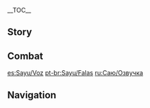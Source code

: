 {{CharacterTabs}}
{{LanguageTabs}}
__TOC__
==Story==
{{VO/Story
|character           = {{ROOTPAGENAME}}

|vo_01_01_title      = Hello
|vo_01_01_file       = VO_{character} Hello.ogg
|vo_01_01_tx         = Sayu, Shuumatsuban, at your disposal! Whew, but if you don't need me right now, I'm gonna grab some sleep. Nope, no need to tuck me in &mdash; I need the extra room to grow into.

|vo_02_01_title      = Chat: Asleep
|vo_02_01_file       = VO_{character} Chat - Asleep.ogg
|vo_02_01_tx         = *yawns* *snoring*

|vo_02_02_title      = Chat: Work
|vo_02_02_file       = VO_{character} Chat - Work.ogg
|vo_02_02_tx         = Seems like I should have just stayed in bed today.

|vo_02_03_title      = Chat: Height
|vo_02_03_file       = VO_{character} Chat - Height.ogg
|vo_02_03_tx         = Surely I should be due a growth spurt by now?

|vo_03_01_title      = When It Rains
|vo_03_01_file       = VO_{character} When It Rains.ogg
|vo_03_01_tx         = Eek, let's find shelter, quick! Watering works on plants, but not people...

|vo_03_02_title      = When Thunder Strikes
|vo_03_02_file       = VO_{character} When Thunder Strikes.ogg
|vo_03_02_tx         = Phew, this weather is wild! Best thing to do is dive under the covers where it's dark and snug and warm and nyam nyam nyam~ *sleeps*

|vo_03_03_title      = When It Snows
|vo_03_03_file       = VO_{character} When It Snows.ogg
|vo_03_03_tx         = It's really easy to hide in weather like this. There's this ninjutsu technique called Cloak of Snow where you can pretty much make yourself invisible &mdash; all other people see when they look at you is the snowflakes dancing in the air. Wait, it's confidential though! Don't tell any of this to the shrine maiden...

|vo_03_04_title      = When the Sun Is Out
|vo_03_04_file       = VO_{character} When the Sun Is Out.ogg
|vo_03_04_tx         = Loooove it when the weather's like this, just makes you wanna... *yawn* doze off for a while.

|vo_03_05_title      = When It's Windy
|vo_03_05_file       = VO_{character} When It's Windy.ogg
|vo_03_05_tx         = A windy day is a good day for a getaway.

|vo_03_06_title      = When the Wind Is Blowing
|vo_03_06_file       = VO_{character} When the Wind Is Blowing.ogg
|vo_03_06_tx         = I always know it's time to get some shut-eye when the wind's so strong that I can't open my eyes anyway.

|vo_04_01_title      = Good Morning
|vo_04_01_file       = VO_{character} Good Morning.ogg
|vo_04_01_tx         = ...Morning? Already? Okay, I'm just gonna snooze for, like, 10 more minutes... Please, just 10 minutes... No? Okay, 5 minutes then? *snores*

|vo_04_02_title      = Good Afternoon
|vo_04_02_file       = VO_{character} Good Afternoon.ogg
|vo_04_02_tx         = Is it noon yet? Finally, I'm so ready for my nap.

|vo_04_03_title      = Good Evening
|vo_04_03_file       = VO_{character} Good Evening.ogg
|vo_04_03_tx         = Recon confirms, no sign of the shrine maiden within a 3-mile radius. Moving to the next phase: sleepy time!

|vo_04_04_title      = Good Night
|vo_04_04_file       = VO_{character} Good Night.ogg
|vo_04_04_tx         = At long last... bed time... G'night...

|vo_05_01_title      = About {character}: Shuumatsuban
|vo_05_01_file       = VO_{character} About {character} - Shuumatsuban.ogg
|vo_05_01_tx         = Yeah, I'm in the Shuumatsuban, but they only ever get me to do stuff like... *yawn* information gathering and stealing. So, y'know... it's not really a big deal if the work doesn't get done.

|vo_05_02_title      = About {character}: Skiving
|vo_05_02_friendship = 4
|vo_05_02_file       = VO_{character} About {character} - Skiving.ogg
|vo_05_02_tx         = So I don't do any important work at the Shuumatsuban, and anything that gets put off for long enough ends up getting done by someone who's more suited to it anyway. Sleep, on the other hand &mdash; that is of the utmost importance. Because I need to get enough sleep to make sure I get my growth spurt.

|vo_06_01_title      = About Us: Favor
|vo_06_01_file       = VO_{character} About Us - Favor.ogg
|vo_06_01_tx         = Hey, will you do me a favor and let me know if you see the shrine maiden coming? I'm just gonna, um... rest my eyes for a moment.

|vo_06_02_title      = About Us: Headpats
|vo_06_02_friendship = 6
|vo_06_02_file       = VO_{character} About Us - Headpats.ogg
|vo_06_02_tx         = I'm not a pet, y'know! Hmm, but since it's you... Okay, you can pat my head and I promise not to bite your hand. Just a little, though! If you pat someone's head too much, it stunts their growth.

|vo_07_01_title      = About the [[Vision]]
|vo_07_01_friendship = 4
|vo_07_01_file       = VO_{character} About the Vision.ogg
|vo_07_01_tx         = My sword is crazy heavy, even with my ninjutsu training there's no way I could lift it without the help of my Vision. So yeah, having a Vision is a huge help for me.

|vo_07_02_title      = Something to Share
|vo_07_02_file       = VO_{character} Something to Share.ogg
|vo_07_02_tx         = Sensei says I'll be the last ninja ever in our line. I guess it can't be helped, because this style of ninjutsu wouldn't be much help in a fight anyway &mdash; all I've been taught is how to escape and how to cover your tracks.

|vo_07_03_title      = Interesting Things
|vo_07_03_file       = VO_{character} Interesting Things.ogg
|vo_07_03_tx         = Do you know the mujina? It looks similar to a tanuki, but it's way cuter. I'll take you to see one next time!

|vo_08_01_title      = About [[Kamisato Ayaka]]
|vo_08_01_friendship = 4
|vo_08_01_file       = VO_{character} About Kamisato Ayaka.ogg
|vo_08_01_tx         = As the eldest daughter of the Kamisato Clan, she always looks very graceful and elegant. But she got one of the shrine maidens to keep tabs on me and make sure I don't slack off... Why would she do that?

|vo_08_02_title      = About [[Kamisato Ayato]]
|vo_08_02_friendship = 4
|vo_08_02_file       = VO_{character} About Kamisato Ayato.ogg
|vo_08_02_tx         = Sometimes, when I'm taking a rest up in a tree, I overhear the shrine maidens talking about him. Sounds like he's pretty important and super busy most of the time. I don't get it, though &mdash; it's only work, or whatever, so why doesn't he just... not do it?

|vo_08_03_title      = About [[Thoma]]
|vo_08_03_friendship = 4
|vo_08_03_file       = VO_{character} About Thoma.ogg
|vo_08_03_tx         = He's got a Vision, and yet for some reason he pesters me about learning ninjutsu every time I run into him. I don't know what his deal is. It's not like I'd have the time to teach him anyway, I barely get enough sleep as it is.

|vo_08_04_title      = About [[Yoimiya]]
|vo_08_04_friendship = 4
|vo_08_04_file       = VO_{character} About Yoimiya.ogg
|vo_08_04_tx         = Every time she sees me she says, "Hey, little tanuki! Let's go hang out at the festival." Firstly, I'm not a tanuki. Secondly, I don't wanna go to a festival. Thirdly, she says she wants to hang out &mdash; but really, she just wants me to do a ninjutsu performance during the fireworks show. That's not even related to my work for the Shuumatsuban!

|vo_08_05_title      = About the [[Raiden Shogun]]
|vo_08_05_friendship = 4
|vo_08_05_file       = VO_{character} About the Raiden Shogun.ogg
|vo_08_05_tx         = Her Excellency? Definitely not someone I'd ever get to meet. If you've got questions, maybe Miss Ayaka's the person to ask.

|vo_08_06_title      = About [[Yae Miko]]
|vo_08_06_friendship = 4
|vo_08_06_file       = VO_{character} About Yae Miko.ogg
|vo_08_06_tx         = She's always patting me on the head... I've never bitten her, though, or even said anything, because I'm frightened of how she'd react if I stood up to her. But what am I gonna do? Because if she keeps on patting my head, I'm gonna get stuck at this height forever!

|vo_08_07_title      = About [[Arataki Itto]]
|vo_08_07_friendship = 4
|vo_08_07_file       = VO_{character} About Arataki Itto.ogg
|vo_08_07_tx         = Why does he have to make such a racket? And how did he get so tall!?

|vo_08_08_title      = About [[Kuki Shinobu]]
|vo_08_08_friendship = 4
|vo_08_08_file       = VO_{character} About the Kuki Ninja.ogg
|vo_08_08_tx         = Doesn't ring a bell, umm... What? Arataki Itto's little sidekick? Ugh, well she's definitely gotta be a sleep disturbance then. Birds of a feather flock together...

|vo_09_01_title      = More About {character}: I
|vo_09_01_file       = VO_{character} More About {character} - 01.ogg
|vo_09_01_tx         = Zzzz...

|vo_09_02_title      = More About {character}: II
|vo_09_02_friendship = 3
|vo_09_02_file       = VO_{character} More About {character} - 02.ogg
|vo_09_02_tx         = Huh? You wanna know the name of my style of ninjutsu? Uhh... Y'know what, I can't think straight right now, I'm still half asleep here. Lemme snooze a while longer, maybe my mind'll be clearer when I wake up.

|vo_09_03_title      = More About {character}: III
|vo_09_03_friendship = 4
|vo_09_03_file       = VO_{character} More About {character} - 03.ogg
|vo_09_03_tx         = Alright, fine... I'll tell you. But you'd better not laugh, or I'm never talking to you again. Uh so, my style of ninjutsu is called... um... Yoohoo Art.<br />The reason is supposedly that our style focuses on making fun of the enemy, but still... I mean... *sigh*

|vo_09_04_title      = More About {character}: IV
|vo_09_04_friendship = 5
|vo_09_04_file       = VO_{character} More About {character} - 04.ogg
|vo_09_04_tx         = Do you know how to climb trees? I'm an expert, I can teach you. There's this tree down at the shrine &mdash; it's the perfect place, you could just literally sleep there all day if you wanted and no one would ever find you... Uh, I just mean, it's a great place for a power nap. Next time you wanna take a nap, let me know, I'll take you there.

|vo_09_05_title      = More About {character}: V
|vo_09_05_friendship = 6
|vo_09_05_file       = VO_{character} More About {character} - 05.ogg
|vo_09_05_tx         = It was actually sensei who gave me this outfit. They said it was modeled after the mujina, and it could help with escapes, or something... and then sensei said that I was all grown up and ready to go it alone, but that I should still be careful to protect myself... then they left me. Am I really ready to go it alone, at my height?<br />Um... Hmm? Y&mdash;You'll keep my company? Really? Promise you won't leave me?

|vo_10_01_title      = {character}'s Hobbies
|vo_10_01_file       = VO_{character} Hobbies.ogg
|vo_10_01_tx         = When I put my hood on, I can snooze away to my heart's content without having to worry about the shrine maiden finding me. *sigh* I think it must be one of the best feelings in the whole world.

|vo_10_02_title      = {character}'s Troubles: Misunderstanding
|vo_10_02_file       = VO_{character} Troubles - Misunderstanding.ogg
|vo_10_02_tx         = For some reason, when people meet me for the first time, they always call me tanuki, or teddy-bear, or kitty-cat... But Sayu is just Sayu &mdash; and definitely not a tanuki.

|vo_10_03_title      = {character}'s Troubles: Height
|vo_10_03_file       = VO_{character} Troubles - Height.ogg
|vo_10_03_tx         = When is my growth spurt gonna come? Everyone my age practically twice my height, and I'm still... Ugh, enough, I need sleep, sleep is the answer. Good night!

|vo_10_04_title      = {character}'s Troubles: Feedback Loop
|vo_10_04_file       = VO_{character} Troubles - Feedback Loop.ogg
|vo_10_04_tx         = Recently someone told me that if you get annoyed too easily, that'll stunt your growth, too! ...Gah! I dunno what I can do about that...

|vo_10_05_title      = Favorite Food
|vo_10_05_file       = VO_{character} Favorite Food.ogg
|vo_10_05_tx         = High-carb foods that give you instant energy, like rice balls. If you eat one the moment you wake up, it stops you feeling so groggy and bleary-eyed. Then, you can just relax and get straight back to sleep.

|vo_10_06_title      = Least Favorite Food
|vo_10_06_file       = VO_{character} Least Favorite Food.ogg
|vo_10_06_tx         = Can't be picky about food when you've still got growing to do! ...That said, I haven't gained any height recently &mdash; maybe I'm not eating enough vegetables? But salad isn't filling enough and sometimes it can be really bitter... *sigh*

<!-- Receiving a Gift -->
|vo_11_01_title      = Receiving a Gift: I
|vo_11_01_file       = VO Sayu Receiving a Gift - 01.ogg
|vo_11_01_tx         = I'm soooo full, time for a nap...

|vo_11_02_title      = Receiving a Gift: II
|vo_11_02_file       = VO Sayu Receiving a Gift - 02.ogg
|vo_11_02_tx         = If you eat enough of this... it makes you really sleepy.

|vo_11_03_title      = Receiving a Gift: III
|vo_11_03_file       = VO Sayu Receiving a Gift - 03.ogg
|vo_11_03_tx         = Uh oh... Need an escape plan.

|vo_12_01_title      = Birthday
|vo_12_01_file       = VO_{character} Birthday.ogg
|vo_12_01_tx         = Wanna learn some ninja skills? I can teach you! Well, only the skills I know, of course. Hmm? Why aren't I asleep? ...Uhh, because I'm not sleepy... and also because today is a special day! I had to stay awake today so I'd have the chance to say it to you in person: Happy Birthday.

|vo_13_01_title      = Feelings About Ascension: Intro
|vo_13_01_ascension  = 1
|vo_13_01_file       = VO_{character} Feelings About Ascension -  01.ogg
|vo_13_01_tx         = Is it just me, or did I get a little taller!?

|vo_13_02_title      = Feelings About Ascension: Building Up
|vo_13_02_ascension  = 2
|vo_13_02_file       = VO_{character} Feelings About Ascension -  02.ogg
|vo_13_02_tx         = Awesome, now I can slip away faster than ever. Hee-hee, they can't catch me now.

|vo_13_03_title      = Feelings About Ascension: Climax
|vo_13_03_ascension  = 4
|vo_13_03_file       = VO_{character} Feelings About Ascension -  03.ogg
|vo_13_03_tx         = Hey, thanks for going and gathering all those materials for me. I would've gone myself, but... I probably would've got about halfway before falling asleep.

|vo_13_04_title      = Feelings About Ascension: Conclusion
|vo_13_04_ascension  = 6
|vo_13_04_file       = VO_{character} Feelings About Ascension -  04.ogg
|vo_13_04_tx         = I think I'm finally ready to go it alone now, just like sensei said I should. And... maybe it's not such a big deal now if I can't grow any taller. Because what really matters... is that I have you to keep me company.
}}

==Combat==
{{Combat VO
|character           = {{ROOTPAGENAME}}

|skill_1_tx          = ''(Normal Fuufuu Whirlwind Kick)'' Bye!
|skill_2_tx          = ''(Normal Fuufuu Whirlwind Kick)'' Gotta dash~!
|skill_3_tx          = ''(Normal Fuufuu Whirlwind Kick)'' Poof!
|skill_4_tx          = ''(Stronger Fuufuu Whirlwind Kick)'' I'm outta here.
|skill_5_tx          = ''(Stronger Fuufuu Whirlwind Kick)'' Can't catch me~!
|skill_6_tx          = ''(Stronger Fuufuu Whirlwind Kick)'' And away I go.

|burst_1_tx          = Twinjutsu!
|burst_2_tx          = Come on out!
|burst_3_tx          = Hah! ...Phew...

|sprint-s_1_tx       = Make my escape.
|sprint-s_2_file     = Sprint Start 02,Sprint Start 03

|glider_1_actual_tx  = Run with the wind!
|glider_2_file       = Deploying Wind Glider 02,Deploying Wind Glider 03

|chest_1_tx          =   Looks kinda cozy in here... Nap time!
|chest_2_tx          =   Mission accomplished! Can I go back and sleep now?
|chest_3_tx          =   Ooh, what's in here? Maybe a growth serum?

|low-hp_1_tx         = What was that escape method again...?
|low-hp_2_tx         = I feel kinda woozy.
|low-hp_3_tx         = Whew, so tired.


|fallen_1_tx         = Almost. Got. Away...
|fallen_2_tx         = Uh, sw&mdash;sweet dreams...
|fallen_3_tx         = My fault for being so lazy...

|hit-l_1_tx          = Ow.
|hit-l_2_file        = Light Hit Taken 02,Light Hit Taken 03,Light Hit Taken 04,Light Hit Taken 05,Light Hit Taken 06

|hit-h_1_tx          = Almost dodged that.
|hit-h_2_tx          = I'm about to pass out over here.
|hit-h_3_file        = Heavy Hit Taken 03,Heavy Hit Taken 04,Heavy Hit Taken 05,Heavy Hit Taken 06

|join_1_tx           = So sleepy.
|join_2_tx           = Can I go catch up on my sleep?
|join_3_tx           = Drat, you caught me.

|idle_1_file         = Standby 01, Standby 02

|atk-l_1_file        = Light Attack 01,Light Attack 02,Light Attack 03,Light Attack 04,Light Attack 05,Light Attack 06,Light Attack 07

|atk-m_1_file        = Mid Attack 01,Mid Attack 02,Mid Attack 03

|atk-h_1_file        = Heavy Attack 01,Heavy Attack 02,Heavy Attack 03

|climb_1_file        = Climbing 01,Climbing 02,Climbing 03,Climbing 04,Climbing 05

|climb-b_1_file      = Climbing Breath 01,Climbing Breath 02,Climbing Breath 03

|jump_1_file         = Jumping 01,Jumping 02,Jumping 03,Jumping 04,Jumping 05
}}

[[es:Sayu/Voz]]
[[pt-br:Sayu/Falas]]
[[ru:Саю/Озвучка]]

==Navigation==
{{Character Navbox|type=playable|link type=vo}}